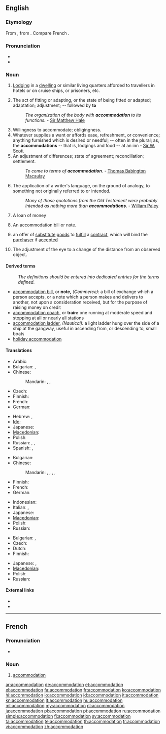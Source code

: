 ==English==
{{wikipedia|dab=accommodation}}
{{webster 1913}}

===Etymology===
From {{etyl|la}} {{term|accommodatio|accommodātiō|adjustment, accommodation, compliance|lang=la}}, from {{term|accommodo|accommodō|adapt, put in order|lang=la}}. Compare French {{term|accommodation|lang=fr}}.

===Pronunciation===
* {{IPA|/əˌkɒməˈdeɪʃən/}}
* {{rhymes|eɪʃən}}

===Noun===
{{en-noun}}

# {{qualifier|British}} [[lodging|Lodging]] in a [[dwelling]] or similar living quarters afforded to travellers in hotels or on cruise ships, or prisoners, etc.
# The act of fitting or adapting, or the state of being fitted or adapted; adaptation; adjustment; -- followed by '''to'''
#: ''The organization of the body with '''accommodation''' to its functions.'' - [[w:Sir Matthew Hale|Sir Matthew Hale]]
# Willingness to accommodate; obligingness.
# Whatever supplies a want or affords ease, refreshment, or convenience; anything furnished which is desired or needful; -- often in the plural; as, the '''accommodations''' -- that is, lodgings and food -- at an inn - [[w:Sir W. Scott|Sir W. Scott]]
# An adjustment of differences; state of agreement; reconciliation; settlement.
#: ''To come to terms of '''accommodation'''.'' - [[w:Thomas Babington Macaulay|Thomas Babington Macaulay]]
# The application of a writer's language, on the ground of analogy, to something not originally referred to or intended.
#: ''Many of those quotations from the Old Testament were probably intended as nothing more than '''accommodations'''.'' - [[w:William Paley|William Paley]]
# {{context|commerce}} A loan of money
# {{context|commerce}} An accommodation bill or note.
# {{legal}} an offer of [[substitute]] [[goods]] to [[fulfill]] a [[contract]], which will bind the [[purchaser]] if [[accepted]]
# {{context|eye}} The adjustment of the eye to a change of the distance from an observed object.

====Derived terms====
: ''The definitions should be entered into dedicated entries for the terms defined.''
* [[accommodation bill]], or '''note,''' ''(Commerce):'' a bill of exchange which a person accepts, or a note which a person makes and delivers to another, not upon a consideration received, but for the purpose of raising money on credit
* [[accommodation coach]], or '''train:''' one running at moderate speed and stopping at all or nearly all stations
* [[accommodation ladder]], ''(Nautical):'' a light ladder hung over the side of a ship at the gangway, useful in ascending from, or descending to, small boats
* [[holiday accommodation]]

====Translations====
{{trans-top|lodging}}
* Arabic: {{t|ar|الإقامة|tr=al-eekama|sc=Arab}}
* Bulgarian: {{t+|bg|квартира}}, {{t+|bg|жилище}}
* Chinese:
*: Mandarin: {{t|cmn|住處|sc=Hani}}, {{t|cmn|住处|tr=zhùchù|sc=Hani}}, {{t|cmn|膳宿|tr=shànsù|sc=Hani}}
* Czech: {{t-|cs|ubytování|n}}
* Finnish: {{t|fi|majoitus}}
* French: {{t+|fr|hébergement}}
* German: {{t+|de|Unterkunft|f}}
{{trans-mid}}
* Hebrew: {{t|he|לינה|f|tr=liná|alt=לִינָה|sc=Hebr}}, {{t|he|מגורים|p|tr=megurím|alt=מְגוּרִים|sc=Hebr}}
* [[Ido]]: {{t+|io|lojeyo|xs=Ido}}
* Japanese: {{t|ja|宿泊|tr=しゅくはく, shukuhaku}}
* [[Macedonian]]: {{t|mk|сместување|n|tr=smestúvanje}}
* Polish: {{t-|pl|zakwaterowanie|n}}
* Russian: {{t+|ru|жильё|n|tr=žil'jó}}, {{qualifier|military}} {{t|ru|расквартирование|n|tr=raskvartirovánije}}, {{t+|ru|жилище|n|tr=žilíšče}}
* Spanish: {{t+|es|alojamiento|m}}, {{t|es|hospedaje|m}}
{{trans-bottom}}

{{trans-top|state of being fitted and adapted}}
* Bulgarian: {{t|bg|приспособяване}}
* Chinese:
*: Mandarin: {{t-|cmn|適應|sc=Hani}}, {{t-|cmn|适应|tr=shìyìng|sc=Hani}}, {{t|cmn|調節|sc=Hani}}, {{t|cmn|调节|tr=tiáojié|sc=Hani}}, {{t-|cmn|和解|tr=héjiě|sc=Hani}}
* Finnish: {{t|fi|soveltuminen}}
* French: {{t+|fr|accommodation}}
* German: {{t+|de|Anpassung}}
{{trans-mid}}
* Indonesian: {{t+|id|akomodasi|xs=Indonesian}}
* Italian: {{t-|it|sistemazione}}, {{t-|it|alloggio}}
* Japanese: {{t+|ja|設備|tr=setsubi}}
* [[Macedonian]]: {{t|mk|прилагодување|n|tr=prilagodúvanje}}
* Polish: {{t-|pl|przystosowanie|n}}
* Russian: {{t|ru|согласование|n|tr=soglasovánije}}
{{trans-bottom}}

{{trans-top|adjustment of the eye}}
* Bulgarian: {{t|bg|приспособяване}}, {{t|bg|привикване}}
* Czech: {{t+|cs|akomodace|f}}
* Dutch: {{t+|nl|accommodatie|f}}
* Finnish: {{t|fi|sopeutuminen}}
{{trans-mid}}
* Japanese: {{t|ja|調節|tr=chōsetsu}}, {{t-|ja|調整|tr=chōsei}}
* [[Macedonian]]: {{t|mk|привикнување|n|tr=priviknúvanje}}
* Polish: {{t+|pl|akomodacja|f}}
* Russian: {{t|ru|аккомодация|f|tr=akkomodácija}}
{{trans-bottom}}

====External links====
* {{R:Webster 1913}}
* {{R:OneLook}}

----

==French==

===Pronunciation===
* {{audio|Fr-accommodation.ogg|audio}}

===Noun===
{{fr-noun|f}}

# [[accommodation#English|accommodation]]

[[ar:accommodation]]
[[de:accommodation]]
[[et:accommodation]]
[[el:accommodation]]
[[fa:accommodation]]
[[fr:accommodation]]
[[ko:accommodation]]
[[hi:accommodation]]
[[io:accommodation]]
[[id:accommodation]]
[[it:accommodation]]
[[kn:accommodation]]
[[lt:accommodation]]
[[hu:accommodation]]
[[ml:accommodation]]
[[my:accommodation]]
[[nl:accommodation]]
[[ja:accommodation]]
[[pl:accommodation]]
[[pt:accommodation]]
[[ru:accommodation]]
[[simple:accommodation]]
[[fi:accommodation]]
[[sv:accommodation]]
[[ta:accommodation]]
[[te:accommodation]]
[[th:accommodation]]
[[tr:accommodation]]
[[vi:accommodation]]
[[zh:accommodation]]
